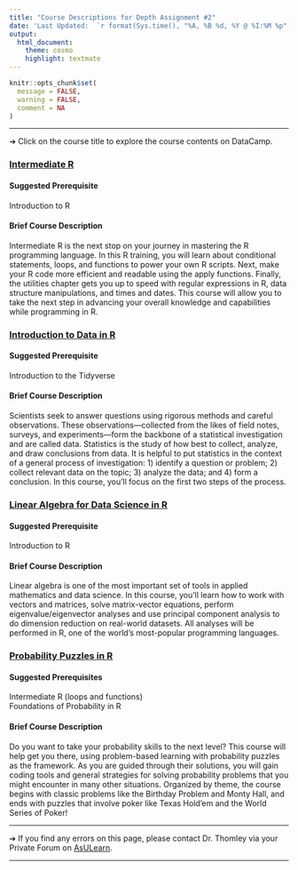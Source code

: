 ```yaml
---
title: "Course Descriptions for Depth Assignment #2"
date: 'Last Updated:  `r format(Sys.time(), "%A, %B %d, %Y @ %I:%M %p")`'
output: 
  html_document: 
    theme: cosmo
    highlight: textmate
---
```


```r
knitr::opts_chunk$set(
  message = FALSE,
  warning = FALSE,
  comment = NA
)
```
<hr>

&#10132; Click on the course title to explore the course contents on DataCamp.

### **[Intermediate R](https://learn.datacamp.com/courses/intermediate-r)**

#### **Suggested Prerequisite**

Introduction to R

#### **Brief Course Description**

Intermediate R is the next stop on your journey in mastering the R programming language. In this R training, you will learn about conditional statements, loops, and functions to power your own R scripts. Next, make your R code more efficient and readable using the apply functions. Finally, the utilities chapter gets you up to speed with regular expressions in R, data structure manipulations, and times and dates. This course will allow you to take the next step in advancing your overall knowledge and capabilities while programming in R.

### **[Introduction to Data in R](https://learn.datacamp.com/courses/introduction-to-data-in-r)**

#### **Suggested Prerequisite**

Introduction to the Tidyverse

#### **Brief Course Description**

Scientists seek to answer questions using rigorous methods and careful observations. These observations—collected from the likes of field notes, surveys, and experiments—form the backbone of a statistical investigation and are called data. Statistics is the study of how best to collect, analyze, and draw conclusions from data. It is helpful to put statistics in the context of a general process of investigation: 1) identify a question or problem; 2) collect relevant data on the topic; 3) analyze the data; and 4) form a conclusion. In this course, you'll focus on the first two steps of the process.

### **[Linear Algebra for Data Science in R](https://learn.datacamp.com/courses/linear-algebra-for-data-science-in-r)**

#### **Suggested Prerequisite**

Introduction to R

#### **Brief Course Description**

Linear algebra is one of the most important set of tools in applied mathematics and data science. In this course, you’ll learn how to work with vectors and matrices, solve matrix-vector equations, perform eigenvalue/eigenvector analyses and use principal component analysis to do dimension reduction on real-world datasets. All analyses will be performed in R, one of the world’s most-popular programming languages.

### **[Probability Puzzles in R](https://learn.datacamp.com/courses/probability-puzzles-in-r)**

#### **Suggested Prerequisites**

Intermediate R (loops and functions)    
Foundations of Probability in R

#### **Brief Course Description**

Do you want to take your probability skills to the next level? This course will help get you there, using problem-based learning with probability puzzles as the framework. As you are guided through their solutions, you will gain coding tools and general strategies for solving probability problems that you might encounter in many other situations. Organized by theme, the course begins with classic problems like the Birthday Problem and Monty Hall, and ends with puzzles that involve poker like Texas Hold'em and the World Series of Poker!

<hr>
&#10132; If you find any errors on this page, please contact Dr. Thomley via your Private Forum on [AsULearn](https://asulearn.appstate.edu/).
<hr>

